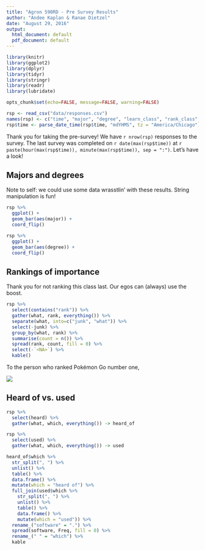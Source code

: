 ```yaml
---
title: "Agron 590RD - Pre Survey Results"
author: "Andee Kaplan & Ranae Dietzel"
date: "August 29, 2016"
output:
  html_document: default
  pdf_document: default
---
```


```r
library(knitr)
library(ggplot2)
library(dplyr)
library(tidyr)
library(stringr)
library(readr)
library(lubridate)

opts_chunk$set(echo=FALSE, message=FALSE, warning=FALSE)
```

```r
rsp <- read_csv("data/responses.csv")
names(rsp) <- c("time", "major", "degree", "learn_class", "rank_class", "rank_other", "rank_research", "rank_pokemon", "rank_teaching", "change", "heard", "used", "other")
rsp$time <- parse_date_time(rsp$time, "mdYHMS", tz = "America/Chicago")
```

Thank you for taking the pre-survey! We have `r nrow(rsp)` responses to the survey. The last survey was completed on `r date(max(rsp$time))` at `r paste(hour(max(rsp$time)), minute(max(rsp$time)), sep = ":")`. Let's have a look!


## Majors and degrees

Note to self: we could use some data wrasstlin' with these results. String manipulation is fun!

```r
rsp %>%
  ggplot() +
  geom_bar(aes(major)) +
  coord_flip()

rsp %>%
  ggplot() +
  geom_bar(aes(degree)) +
  coord_flip()
```

## Rankings of importance

Thank you for not ranking this class last. Our egos can (always) use the boost.

```r
rsp %>%
  select(contains("rank")) %>%
  gather(what, rank, everything()) %>%
  separate(what, into=c("junk", "what")) %>%
  select(-junk) %>%
  group_by(what, rank) %>%
  summarise(count = n()) %>%
  spread(rank, count, fill = 0) %>%
  select(-`<NA>`) %>%
  kable()
```

To the person who ranked Pokémon Go number one, 

![](images/real_mvp.jpg)

## Heard of vs. used

```r
rsp %>%
  select(heard) %>%
  gather(what, which, everything()) -> heard_of

rsp %>%
  select(used) %>%
  gather(what, which, everything()) -> used

heard_of$which %>%
  str_split(", ") %>%
  unlist() %>% 
  table() %>% 
  data.frame() %>%
  mutate(which = "heard of") %>%
  full_join(used$which %>%
    str_split(", ") %>%
    unlist() %>% 
    table() %>% 
    data.frame() %>%
    mutate(which = "used")) %>%
  rename_("software" = ".") %>%
  spread(software, Freq, fill = 0) %>%
  rename_(" " = "which") %>% 
  kable

```



